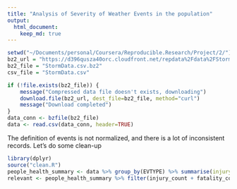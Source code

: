 ```yaml
---
title: "Analysis of Severity of Weather Events in the population"
output:
  html_document:
    keep_md: true
---
```


```r
setwd("~/Documents/personal/Coursera/Reproducible.Research/Project/2/")
bz2_url = "https://d396qusza40orc.cloudfront.net/repdata%2Fdata%2FStormData.csv.bz2"
bz2_file = "StormData.csv.bz2"
csv_file = "StormData.csv"

if (!file.exists(bz2_file)) {
    message("Compressed data file doesn't exists, downloading")
    download.file(bz2_url, dest_file=bz2_file, method="curl")
    message("Download completed")
}
data_conn <- bzfile(bz2_file)
data <- read.csv(data_conn, header=TRUE)
```

The definition of events is not normalized, and there is a lot of inconsistent records. Let's do some clean-up

```r
library(dplyr)
source("clean.R")
people_health_summary <- data %>% group_by(EVTYPE) %>% summarise(injury_count=sum(INJURIES), fatality_count=sum(FATALITIES))
relevant <- people_health_summary %>% filter(injury_count + fatality_count > 0)
```
